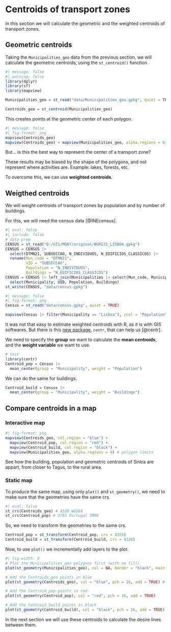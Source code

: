 # Centroids of transport zones

In this section we will calculate the geometric and the weighted centroids of transport zones.

## Geometric centroids

Taking the `Municipalities_geo` data from the previous section, we will calculate the geometric centroids, using the `st_centroid()` function.

```r
#| message: false
#| warning: false
library(dplyr)
library(sf)
library(mapview)

Municipalities_geo = st_read("data/Municipalities_geo.gpkg", quiet = TRUE)

Centroids_geo = st_centroid(Municipalities_geo)
```

This creates points at the geometric center of each polygon.

```r
#| message: false
#| fig-format: png
mapview(Centroids_geo)
mapview(Centroids_geo) + mapview(Municipalities_geo, alpha.regions = 0) # both, with full transparency in polygons
```

But...
is this the best way to represent the center of a transport zone?

These results may be biased by the shape of the polygons, and not represent where activities are.
Example: lakes, forests, etc.

To overcome this, we can use **weighted centroids**.

## Weigthed centroids

We will weight centroids of transport zones by population and by number of buildings.

For this, we will need the census data [@INEcensus].

```r
#| eval: false
#| include: false
# data prep
CENSUS = st_read("D:/GIS/MQAT/original/BGRI21_LISBOA.gpkg")
CENSUS = CENSUS |> 
  select(DTMN21, SUBSECCAO, N_INDIVIDUOS, N_EDIFICIOS_CLASSICOS) |>
  rename(Mun_code = "DTMN21",
         UID = "SUBSECCAO",
         Population = "N_INDIVIDUOS",
         Buildings = "N_EDIFICIOS_CLASSICOS")
CENSUS = CENSUS |> left_join(Municipalities |> select(Mun_code, Municipality) |> distinct()) |> 
  select(Municipality, UID, Population, Buildings)
st_write(CENSUS, "data/census.gpkg")
```

```r
#| message: false
#| fig-format: png
Census = st_read("data/census.gpkg", quiet = TRUE)

mapview(Census |> filter(Municipality == "Lisboa"), zcol = "Population")
```


It was not that easy to estimate weighted centroids with R, as it is with GIS softwares.
But there is this [new package](https://ryanzomorrodi.github.io/centr), `centr`, that can help us [@centr].

We need to specify the **group** we want to calculate the **mean centroids**, and the **weight variable** we want to use.

```r
# test
library(centr)
Centroid_pop = Census |> 
  mean_center(group = "Municipality", weight = "Population")
```

We can do the same for buildings.

```r
Centroid_build = Census |> 
  mean_center(group = "Municipality", weight = "Buildings")
```


## Compare centroids in a map

### Interactive map

```r
#| fig-format: png
mapview(Centroids_geo, col.region = "blue") +
  mapview(Centroid_pop, col.region = "red") +
  mapview(Centroid_build, col.region = "black") +
  mapview(Municipalities_geo, alpha.regions = 0) # polygon limits
```

See how the building, population and geometric centroids of Sintra are appart, from closer to Tagus, to the rural area.

### Static map

To produce the same map, using only `plot()` and `st_geometry()`, we need to make sure that the geometries have the same crs.

```r
#| eval: false
st_crs(Centroids_geo) # 4326 WGS84
st_crs(Centroid_pop) # 3763 Portugal TM06
```

So, we need to transform the geometries to the same crs.

```r
Centroid_pop = st_transform(Centroid_pop, crs = 4326)
Centroid_build = st_transform(Centroid_build, crs = 4326)
```

Now, to use `plot()` we incrementally add layers to the plot.

```r
#| fig-width: 8
# Plot the Municipalities_geo polygons first (with no fill)
plot(st_geometry(Municipalities_geo), col = NA, border = "black", main = "Map of different Centroids of Municipalities")

# Add the Centroids_geo points in blue
plot(st_geometry(Centroids_geo), col = "blue", pch = 16, add = TRUE) # add!

# Add the Centroid_pop points in red
plot(st_geometry(Centroid_pop), col = "red", pch = 16, add = TRUE)

# Add the Centroid_build points in black
plot(st_geometry(Centroid_build), col = "black", pch = 16, add = TRUE)
```

In the next section we will use these centroids to calculate the desire lines between them.
